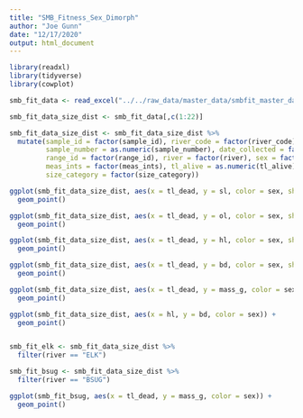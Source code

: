 ```yaml
---
title: "SMB_Fitness_Sex_Dimorph"
author: "Joe Gunn"
date: "12/17/2020"
output: html_document
---
```


```r
library(readxl)
library(tidyverse)
library(cowplot)

```

```r
smb_fit_data <- read_excel("../../raw_data/master_data/smbfit_master_data_working.xlsx")

smb_fit_data_size_dist <- smb_fit_data[,c(1:22)]

smb_fit_data_size_dist <- smb_fit_data_size_dist %>%
  mutate(sample_id = factor(sample_id), river_code = factor(river_code),
         sample_number = as.numeric(sample_number), date_collected = factor(date_collected),
         range_id = factor(range_id), river = factor(river), sex = factor(sex),
         meas_ints = factor(meas_ints), tl_alive = as.numeric(tl_alive), 
         size_category = factor(size_category))

ggplot(smb_fit_data_size_dist, aes(x = tl_dead, y = sl, color = sex, shape = river)) +
  geom_point()

ggplot(smb_fit_data_size_dist, aes(x = tl_dead, y = ol, color = sex, shape = river)) +
  geom_point()

ggplot(smb_fit_data_size_dist, aes(x = tl_dead, y = hl, color = sex, shape = river)) +
  geom_point()

ggplot(smb_fit_data_size_dist, aes(x = tl_dead, y = bd, color = sex, shape = river)) +
  geom_point()

ggplot(smb_fit_data_size_dist, aes(x = tl_dead, y = mass_g, color = sex, shape = river)) +
  geom_point()

ggplot(smb_fit_data_size_dist, aes(x = hl, y = bd, color = sex)) +
  geom_point()


smb_fit_elk <- smb_fit_data_size_dist %>%
  filter(river == "ELK")

smb_fit_bsug <- smb_fit_data_size_dist %>%
  filter(river == "BSUG")

ggplot(smb_fit_bsug, aes(x = tl_dead, y = mass_g, color = sex)) +
  geom_point()

```